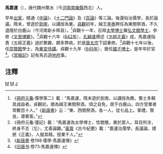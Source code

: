 '''馬嘉運'''（{{bd|？||645年||catIdx=M}}），唐代魏州繁水（今[[河南|河南]][[南樂縣|南樂縣]]西北）人。

早年[[出家|出家]]，精通《[[中論|中論]]》、《[[十二門論|十二門論]]》及《[[百論|百論]]》等三論。後還俗治儒學，長於論議。隋末，曾遊於[[劍南|劍南]]，以講授為業。[[貞觀|貞觀]]初年，越王[[李泰|李泰]]聘任為東閤祭酒，不久退隱於白鹿山（今河南新乡辉县）。<ref>《[[冊府元龜|冊府元龜]]·儒學第二》載：“馬嘉運，隋末遊於劍南，以講授為務，蜀士多賴其成益者。貞觀初，徵為越王東閤祭酒。頃之自免，居于白鹿山，四方受業者常數百十人。”《[[新唐書|新唐書]]》云：“東、西閤祭酒，各一人，從七品上。掌禮，賢良，導賓客。”</ref>貞觀十一年，召拜[[太學|太學]][[博士|博士]]兼[[弘文館|弘文館]][[學士|學士]]，參修《[[文思博要|文思博要]]》。<ref>《冊府元龜·彊記》載：“馬嘉運為太學博士，性聦贍，異於眾人。耳目所涉，終身不志（忘），尤善論難。”[[黄震_(哲学家)|黃震]]《古今紀要》載：“嘉運治儒學，長議論，捃摭《正義》，人服其精。授業千人。”</ref>貞觀十六年（[[642年|642年]]），[[孔穎達|孔穎達]]撰述《[[五經正義|五經正義]]》成，馬嘉運指責《五經正義》過於繁雜，頗多弊病，於是[[唐太宗|唐太宗]]下詔重修。<ref>《[[新唐書|新唐書]]·卷198·儒學·馬嘉運傳》</ref>貞觀十七年以後，任[[崇賢館|崇賢館]]學士，為[[東宮|東宮]][[侍講|侍講]]。貞觀十九年（[[645年|645年]]），擔任[[國子博士|國子博士]]，是年卒於官<ref>《[[旧唐书|旧唐书]]·卷73·馬嘉運傳》</ref>。《[[冥報記|冥報記]]》記有馬氏遊[[地府|地府]]事。

==注釋==
{{reflist}}

[[category:唐朝官員|M]]
[[category:南樂人|M]]
[[category:马姓|J]]